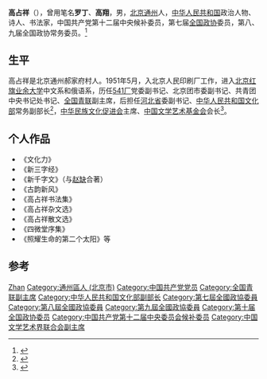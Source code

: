 '''高占祥'''（{{bd|1935年|11月7日||catIdx=G高}}），曾用笔名'''罗丁'''、'''高翔'''，男，[[北京|北京]][[通州|通州]]人，[[中华人民共和国|中华人民共和国]]政治人物、诗人、书法家，中国共产党第十二届中央候补委员，第七届[[全国政协|全国政协]]委员，第八、九届全国政协常务委员。<ref>{{Cite book|title=20世纪中华人物名字号辞典|author=周家珍编著|publisher=法律出版社|year=2000|isbn=9787503628320|location=北京|pages=}}</ref>

== 生平 ==
高占祥是北京通州郝家府村人。1951年5月，入北京人民印刷厂工作，进入[[北京红旗业余大学|北京红旗业余大学]]中文系和俄语系，历任[[541厂|541厂]]党委副书记、北京团市委副书记、共青团中央书记处书记、[[全国青联|全国青联]]副主席，后担任[[河北省|河北省]]委副书记、[[中华人民共和国文化部|中华人民共和国文化部]]常务副部长<ref>{{cite news|title=高占祥谈退休高官写书：有助于解决官本位问题|url=http://culture.people.com.cn/n/2013/0627/c87423-21991578.html|accessdate=2014-06-28|newspaper=人民网|archive-date=2016-03-04|archive-url=https://web.archive.org/web/20160304083851/http://culture.people.com.cn/n/2013/0627/c87423-21991578.html|dead-url=no}}</ref>，[[中华民族文化促进会|中华民族文化促进会]]主席、[[中国文学艺术基金会|中国文学艺术基金会]]会长<ref>{{cite news|title=原文化部常务副部长高占祥谈“重读《为人民服务》”|url=http://culture.people.com.cn/n/2013/0626/c87423-21981610.html|accessdate=2014-06-28|newspaper=人民网|archive-date=2016-03-04|archive-url=https://web.archive.org/web/20160304084332/http://culture.people.com.cn/n/2013/0626/c87423-21981610.html|dead-url=no}}</ref>。

== 个人作品 ==
*《文化力》
*《新三字经》
*《新千字文》（与[[赵缺|赵缺]]合著）
*《古韵新风》
*《高占祥书法集》
*《高占祥杂文选》
*《高占祥散文选》
*《四微堂序集》
*《照耀生命的第二个太阳》等

== 参考 ==
{{reflist}}

{{中国政治人物小作品}}
{{团中央书记处书记}}
{{中华全国青年联合会第五届委员会}}
{{Navboxes 
| title  = 高占祥在[[中国文学艺术界联合会|中国文学艺术界联合会]]的职务
| list1  =
{{中国文学艺术界联合会第六届全国委员会}}
{{中国文学艺术界联合会第七届全国委员会}}
{{中国文学艺术界联合会第八届全国委员会}}
{{中国文学艺术界联合会第九届全国委员会}}
{{中国文学艺术界联合会第十届全国委员会}}
}}

{{Authority control}}
{{DEFAULTSORT:Gao高}}
[[Category:高姓|Zhan]]
[[Category:通州區人_(北京市)|Category:通州區人 (北京市)]]
[[Category:中国共产党党员|Category:中国共产党党员]]
[[Category:全国青联副主席|Category:全国青联副主席]]
[[Category:中华人民共和国文化部副部长|Category:中华人民共和国文化部副部长]]
[[Category:第七屆全國政協委員|Category:第七屆全國政協委員]]
[[Category:第八屆全國政協委員|Category:第八屆全國政協委員]]
[[Category:第九屆全國政協委員|Category:第九屆全國政協委員]]
[[Category:第十届全国政协委员|Category:第十届全国政协委员]]
[[Category:中国共产党第十二届中央委员会候补委员|Category:中国共产党第十二届中央委员会候补委员]]
[[Category:中国文学艺术界联合会副主席|Category:中国文学艺术界联合会副主席]]